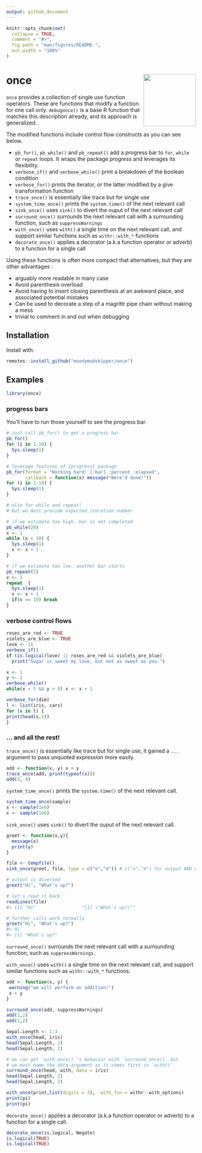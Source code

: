 ```yaml
---
output: github_document
---
```


<!-- README.md is generated from README.Rmd. Please edit that file -->

```r
knitr::opts_chunk$set(
  collapse = TRUE,
  comment = "#>",
  fig.path = "man/figures/README-",
  out.width = "100%"
)
```

# once <img src='man/figures/logo.png' align="right" height="139" />

`once` provides a collection of single use function operators. These are functions
that modify a function for one call only. `debugonce()` is a base R function that
matches this description already, and its approach is generalized.

The modified functions include control flow constructs as you can see below.

* `pb_for()`, `pb_while()` and `pb_repeat()` add a progress bar to `for`, `while` or `repeat` loops.
It wraps the package *progress* and leverages its flexibility.
* `verbose_if()` and `verbose_while()` print a breakdown of the boolean condition
* `verbose_for()` prints the iterator, or the latter modified by a give transformation function
* `trace_once()` is essentially like trace but for single use
* `system_time_once()` prints the `system.time()` of the next relevant call
* `sink_once()` uses `sink()` to divert the ouput of the next relevant call
* `surround_once()` surrounds the next relevant call with a surrounding function, such as
`suppressWarnings`
* `with_once()` uses `with()` a single time on the next relevant call, and support similar
functions such as `withr::with_*` functions
* `decorate_once()` applies a decorator (a.k.a function operator or adverb) to a function
for a single call

Using these functions is often more compact that alternatives, but they are other
advantages :

* arguably more readable in many case
* Avoid parenthesis overload
* Avoid having to insert closing parenthesis at an awkward place, and associated
potential mistakes
* Can be used to decorate a step of a magrittr pipe chain without making a mess
* trivial to comment in and out when debugging

## Installation

Install with: 

``` r
remotes::install_github("moodymudskipper/once")
```

## Examples

```r
library(once)
```


### progress bars

You'll have to run those yourself to see the progress bar.

```r
# just call pb_for() to get a progress bar
pb_for()
for (i in 1:10) {
  Sys.sleep(1)
}

# leverage features of {progress} package
pb_for(format = "Working hard: [:bar] :percent :elapsed",
       callback = function(x) message("Were'd done!"))
for (i in 1:10) {
  Sys.sleep(1)
}

# also for while and repeat!
# but we must provide expected iteration number

# if we estimate too high, bar is not completed
pb_while(20)
x <- 1
while (x < 10) {
  Sys.sleep(1)
  x <- x + 1
}

# if we estimate too low, another bar starts
pb_repeat(5)
x <- 1
repeat  {
  Sys.sleep(1)
  x <- x + 1
  if(x == 10) break
}

```

### verbose control flows

```r
roses_are_red <- TRUE
violets_are_blue <- TRUE
love <- 1i
verbose_if()
if (is.logical(love) || roses_are_red && violets_are_blue)
  print("Sugar is sweet my love, but not as sweet as you.")

x <- 1
y <- 2
verbose_while()
while(x < 5 && y > 0) x <- x + 1

verbose_for(dim)
l <- list(iris, cars)
for (x in l) {
print(head(x,1))
}
```

### ... and all the rest!

`trace_once()` is essentially like trace but for single use, it gained a
`...` argument to pass unquoted expression more easily.

```r
add <- function(x, y) x + y
trace_once(add, print(typeof(x)))
add(3, 4)
```

`system_time_once()` prints the `system.time()` of the next relevant call.


```r
system_time_once(sample)
x <- sample(1e6)
x <- sample(1e6)
```


`sink_once()` uses `sink()` to divert the ouput of the next relevant call.

```r
greet <- function(x,y){
  message(x)
  print(y)
}

file <- tempfile()
sink_once(greet, file, type = c("o","m")) # c("o","m") for output AND message

# output is diverted
greet("Hi", "What's up?")

# let's read it back
readLines(file)
#> [1] "Hi"                 "[1] \"What's up?\""

# further calls work normally
greet("Hi", "What's up?")
#> Hi
#> [1] "What's up?"
```

`surround_once()` surrounds the next relevant call with a surrounding function, such as
`suppressWarnings`.

`with_once()` uses `with()` a single time on the next relevant call, and support similar
functions such as `withr::with_*` functions.

```r
add <- function(x, y) {
 warning("we will perform an addition!")
 x + y
}

surround_once(add, suppressWarnings)
add(1,2)
add(1,2)

Sepal.Length <- 1:3
with_once(head, iris)
head(Sepal.Length, 2)
head(Sepal.Length, 2)

# we can get `with_once()`'s behavior with `surround_once()` but
# we must name the data argument as it comes first in `with()`
surround_once(head, with, data = iris)
head(Sepal.Length, 2)
head(Sepal.Length, 2)

with_once(print,list(digits = 3),  with_fun = withr::with_options)
print(pi)
print(pi)
```

`decorate_once()` applies a decorator (a.k.a function operator or adverb) to a function
for a single call.

```r
decorate_once(is.logical, Negate)
is.logical(TRUE)
is.logical(TRUE)
```
